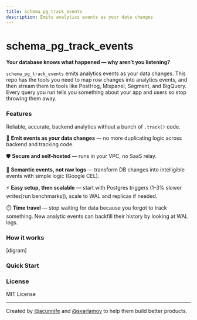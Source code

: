 ```yaml
---
title: schema_pg_track_events
description: Emits analytics events as your data changes
---
```


# schema_pg_track_events

**Your database knows what happened — why aren’t you listening?**

`schema_pg_track_events` emits analytics events as your data changes. This repo has the tools you need to map row changes into analytics events, and then stream them to tools like PostHog, Mixpanel, Segment, and BigQuery. Every query you run tells you something about your app and users so stop throwing them away.

### Features

Reliable, accurate, backend analytics without a bunch of `.track()` code.

🔄 **Emit events as your data changes** — no more duplicating logic across backend and tracking code.

🛡️ **Secure and self-hosted** — runs in your VPC, no SaaS relay.

🧠 **Semantic events, not raw logs** — transform DB changes into intelligible events with simple logic (Google CEL).

⚡️ **Easy setup, then scalable** — start with Postgres triggers (1-3% slower writes[run benchmarks]), scale to WAL and replicas if needed.

⏱️ **Time travel** — stop waiting for data because you forgot to track something. New analytic events can backfill their history by looking at WAL logs.

### How it works

[digram]

### Quick Start

### License

MIT License

---

Created by [@acunnife](https://github.com/acunniffe) and [@svarlamov](https://github.com/svarlamov) to help them build better products.
